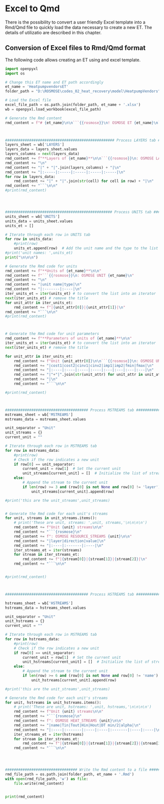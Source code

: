 
# Excel to Qmd

There is the possibility to convert a user friendly Excel template into a Rmd/Qmd file to quickly load the data necessary to create a new ET. The details of utilizatio are described in this chapter.

## Conversion of Excel files to Rmd/Qmd format

The following code allows creating an ET using and excel template.

<!-- Be sure that the following library is installed: `pip install openpyxl -t "D:\ROSMOSE\venv\Lib\site-packages"`, or change your path accordingly -->

```{python, echo = F, eval = T}

import openpyxl
import os

# Change this ET name and ET path accordingly
et_name = 'HeatpumpvendorsET'
folder_path = "D:\ROSMOSE\codes_02_heat_recovery\model\HeatpumpVendors"

# Load the Excel file
excel_file_path = os.path.join(folder_path, et_name + '.xlsx')
wb = openpyxl.load_workbook(excel_file_path)

# Generate the Rmd content
rmd_content = f"# {et_name}\n\n```{{rosmose}}\n! OSMOSE ET {et_name}\n```\n\n"



################################################## Process LAYERS tab #####################################
layers_sheet = wb['LAYERS']
layers_data = layers_sheet.values
layers_columns = next(layers_data)
rmd_content += f"**Layers of {et_name}**\n\n```{{rosmose}}\n: OSMOSE LAYERS {et_name}\n"
rmd_content += "\n"
rmd_content += "|" + "|".join(layers_columns) + "|\n"
rmd_content += "|:-----|:-----|:-----|:-----|:-----|\n"
for row in layers_data:
    rmd_content += "|" + "|".join(str(cell) for cell in row) + "|\n"
rmd_content += "```\n\n"
#print(rmd_content)




################################################# Process UNITS tab #####################################
units_sheet = wb['UNITS']
units_data = units_sheet.values
units_et = []

# Iterate through each row in UNITS tab
for row in units_data:
    #print(row)
    units_et.append(row)  # Add the unit name and the type to the list
#print('unit names: ',units_et)
print("\n\n\n")

# Generate the Rmd code for units
rmd_content += f"**Units of {et_name}**\n\n"
rmd_content += f"```{{rosmose}}\n: OSMOSE UNIT {et_name}\n"
rmd_content += "\n"
rmd_content += "|unit name|type|\n"
rmd_content += "|:-------|:----|\n"
iter_units_et = iter(units_et) # to convert the list into an iterator
next(iter_units_et) # remove the title
for unit_attr in iter_units_et:
    rmd_content += f"|{unit_attr[0]}|{unit_attr[1]}|\n"
rmd_content += "```\n\n"
#print(rmd_content)



# Generate the Rmd code for unit parameters
rmd_content += f"**Parameters of units of {et_name}**\n\n"
iter_units_et = iter(units_et) # to convert the list into an iterator
next(iter_units_et) # remove the title

for unit_attr in iter_units_et:
    rmd_content += f"Unit {unit_attr[0]}\n\n```{{rosmose}}\n: OSMOSE UNIT_PARAM {unit_attr[0]}\n\n"
    rmd_content += "|cost1|cost2|cinv1|cinv2|imp1|imp2|fmin|fmax|\n"
    rmd_content += "|:----|:----|:----|:----|:---|:---|:---|:---|\n"
    rmd_content += "|"+"|".join(str(unit_attr) for unit_attr in unit_attr[2:])
    rmd_content += "|\n"
    rmd_content += "```\n\n"

#print(rmd_content)



###################################### Process MSTREAMS tab #####################################
mstreams_sheet = wb['MSTREAMS']
mstreams_data = mstreams_sheet.values

unit_separator = "Unit"
unit_streams = {}
current_unit = ""

# Iterate through each row in MSTREAMS tab
for row in mstreams_data:
    #print(row)
    # Check if the row indicates a new unit
    if row[0] == unit_separator:
        current_unit = row[1]  # Set the current unit
        unit_streams[current_unit] = []  # Initialize the list of streams for the unit
    else:
        # Append the stream to the current unit
        if len(row) >= 3 and (row[0] is not None and row[0] != 'layer'):  # The row has enough valid elements
            unit_streams[current_unit].append(row)

#print('this are the unit_streams',unit_streams)


# Generate the Rmd code for each unit's streams
for unit, streams in unit_streams.items():
    # print('These are unit, streams: ',unit, streams,'\n\n\n\n')
    rmd_content += f"Unit {unit} streams\n\n"
    rmd_content += "```{rosmose}\n"
    rmd_content += f": OSMOSE RESOURCE_STREAMS {unit}\n\n"
    rmd_content += "|layer|direction|value|\n"
    rmd_content += "|:----|:-------|:----|\n"
    iter_streams_et = iter(streams)
    for stream in iter_streams_et:
        rmd_content += f"|{stream[0]}|{stream[1]}|{stream[2]}|\n"
    rmd_content += "```\n\n"


#print(rmd_content)



###################################### Process HSTREAMS tab #####################################

hstreams_sheet = wb['HSTREAMS']
hstreams_data = hstreams_sheet.values

unit_separator = "Unit"
unit_hstreams = {}
current_unit = ""

# Iterate through each row in MSTREAMS tab
for row in hstreams_data:
    #print(row)
    # Check if the row indicates a new unit
    if row[0] == unit_separator:
        current_unit = row[1]  # Set the current unit
        unit_hstreams[current_unit] = []  # Initialize the list of streams for the unit
    else:
        # Append the stream to the current unit
        if len(row) >= 6 and (row[0] is not None and row[0] != 'name'):  # The row has enough valid elements
            unit_hstreams[current_unit].append(row)

#print('this are the unit_streams',unit_streams)

# Generate the Rmd code for each unit's streams
for unit, hstreams in unit_hstreams.items():
    # print('These are unit, hstreams: ',unit, hstreams,'\n\n\n\n')
    rmd_content += f"Unit {unit} streams\n\n"
    rmd_content += "```{rosmose}\n"
    rmd_content += f": OSMOSE HEAT_STREAMS {unit}\n\n"
    rmd_content += "|name|Tin|Tout|Hin|Hout|DT min/2|alpha|\n"
    rmd_content += "|:----|:-------|:----|:----|:-------|:----|:----|\n"
    iter_streams_et = iter(hstreams)
    for stream in iter_streams_et:
        rmd_content += f"|{stream[0]}|{stream[1]}|{stream[2]}|{stream[3]}|{stream[4]}|{stream[5]}|{stream[6]}|\n"
    rmd_content += "```\n\n"




################################# Write the Rmd content to a file ##############################
rmd_file_path = os.path.join(folder_path, et_name + '.Rmd')
with open(rmd_file_path, 'w') as file:
    file.write(rmd_content)


print(rmd_content)

```
